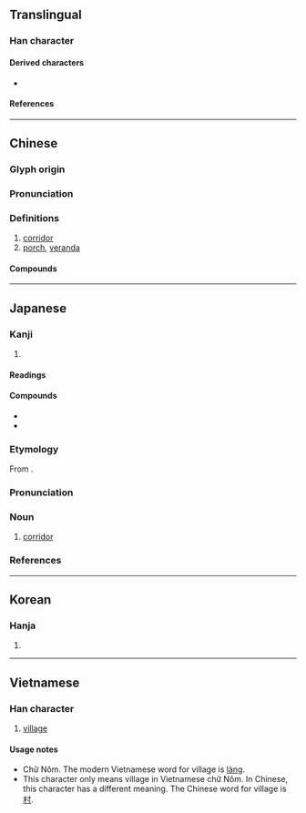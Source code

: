 {{character info/new}}
==Translingual==

===Han character===
{{Han char|rn=53|rad=广|as=09|sn=12|four=00227|canj=IIIL|ids=⿸广郎(GHTJ),⿸广郞(KV)}}

====Derived characters====
* {{l|mul|[[𭏱]]}}

====References====
{{Han ref|kx=0349.130|dkj=09437|dj=0660.010|hdz=20890.030|uh=5ECA}}

----

==Chinese==
{{zh-forms}}

===Glyph origin===
{{Han etym}}

===Pronunciation===
{{zh-pron
|m=láng
|c=long4
|mn=lông
|mc=y
|oc=y
|cat=n
}}

===Definitions===
{{zh-hanzi}}

# [[corridor]]
# [[porch]], [[veranda]]

====Compounds====
{{zh-der|屧廊|廊子|廊廟|廊廟器|廊廟宰|廊廟材|廊廡|廊簷|廊腰|廊院|廟廊之彥|抄手遊廊|拱廊|柱廊|步廊|河西走廊|波蘭走廊|畫廊|空中走廊|穿廊|藝廊|走廊|超手遊廊|迴廊|遊廊|遼西走廊|酒廊|長廊|響屧廊|髮廊}}

----

==Japanese==

===Kanji===
{{ja-kanji|grade=c|rs=广09}}

# {{defn|lang=ja|sort=广09}}

====Readings====
{{ja-readings
|goon=ろう
|kanon=ろう
|kun=わたどの-
}}

====Compounds====
* {{ja-r|画廊|がろう|[[gallery]]}}
* {{ja-r|歩廊|ほろう|[[corridor]]; [[platform]]}}

===Etymology===
{{ja-kanjitab|ろう|yomi=o}}
From {{etyl|ltc|ja|sort=ろう}} {{m|zh|廊|tr=lang||side-gallery}}.

===Pronunciation===
{{ja-pron|yomi=o|ろう|acc=1|acc_ref=DJR,NHK}}

===Noun===
{{ja-noun|ろう}}

# [[corridor]]

===References===
<references/>

----

==Korean==

===Hanja===
{{ko-hanja/new|복도|랑||낭}}

# {{defn|lang=ko|sort=广09}}

----

==Vietnamese==

===Han character===
{{vi-hantu|[[lang]], [[láng]], [[làng]], [[sang]]|rs=广09}}

# [[village]]

====Usage notes====
* Chữ Nôm. The modern Vietnamese word for village is [[làng]].
* This character only means village in Vietnamese chữ Nôm. In Chinese, this character has a different meaning. The Chinese word for village is [[村]].